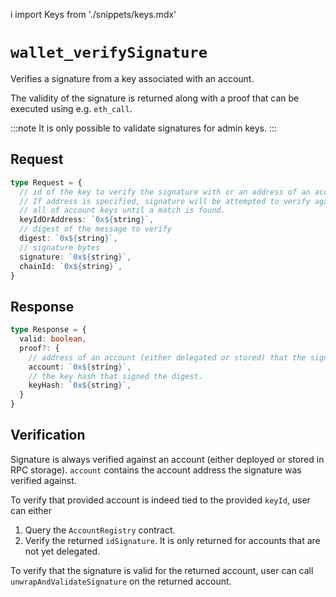 i import Keys from './snippets/keys.mdx'

# `wallet_verifySignature`

Verifies a signature from a key associated with an account.

The validity of the signature is returned along with a proof that can be executed using e.g. `eth_call`.

:::note
It is only possible to validate signatures for admin keys.
:::

<Keys />

## Request

```ts
type Request = {
  // id of the key to verify the signature with or an address of an account.
  // If address is specified, signature will be attempted to verify against
  // all of account keys until a match is found.
  keyIdOrAddress: `0x${string}`,
  // digest of the message to verify
  digest: `0x${string}`,
  // signature bytes
  signature: `0x${string}`,
  chainId: `0x${string}`,
}
````

## Response

```ts
type Response = {
  valid: boolean,
  proof?: {
    // address of an account (either delegated or stored) that the signature was verified against.
    account: `0x${string}`,
    // the key hash that signed the digest.
    keyHash: `0x${string}`,
  }
}
```

## Verification

Signature is always verified against an account (either deployed or stored in RPC storage).
`account` contains the account address the signature was verified against.

To verify that provided account is indeed tied to the provided `keyId`, user can either

1. Query the `AccountRegistry` contract.
2. Verify the returned `idSignature`. It is only returned for accounts that are not yet delegated.

To verify that the signature is valid for the returned account, user can call
`unwrapAndValidateSignature` on the returned account.
